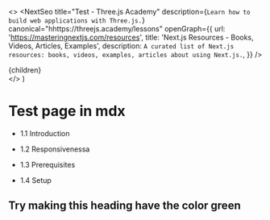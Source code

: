 
  <>
    <NextSeo
      title="Test - Three.js Academy"
      description={`Learn how to build web applications with Three.js.`}
      canonical="hhttps://threejs.academy/lessons"
      openGraph={{
        url: 'https://masteringnextjs.com/resources',
        title: 'Next.js Resources - Books, Videos, Articles, Examples',
        description: `A curated list of Next.js resources: books, videos, examples, articles about using Next.js.`,
      }}
    />
    <article className="w-full">{children}</article>
  </>
)

# Test page in mdx

- 1.1 Introduction

- 1.2 Responsivenessa

- 1.3 Prerequisites

- 1.4 Setup

<div style={{ padding: '10px 30px', backgroundColor: 'tomato' }}>
  <h2>Try making this heading have the color green</h2>
</div>
